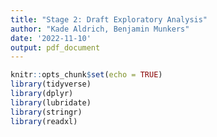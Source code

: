 ```yaml
---
title: "Stage 2: Draft Exploratory Analysis"
author: "Kade Aldrich, Benjamin Munkers"
date: '2022-11-10'
output: pdf_document
---
```


```r
knitr::opts_chunk$set(echo = TRUE)
library(tidyverse)
library(dplyr)
library(lubridate)
library(stringr)
library(readxl)
```


